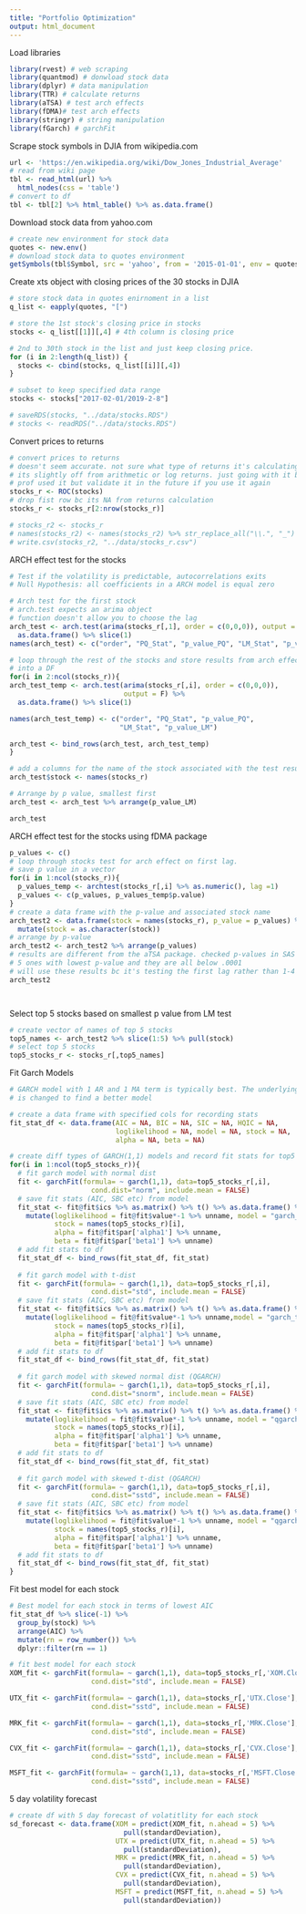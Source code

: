 ```yaml
---
title: "Portfolio Optimization"
output: html_document
---
```


Load libraries
```r
library(rvest) # web scraping
library(quantmod) # donwload stock data
library(dplyr) # data manipulation
library(TTR) # calculate returns
library(aTSA) # test arch effects
library(fDMA)# test arch effects
library(stringr) # string manipulation
library(fGarch) # garchFit
```

Scrape stock symbols in DJIA from wikipedia.com
```r
url <- 'https://en.wikipedia.org/wiki/Dow_Jones_Industrial_Average'
# read from wiki page
tbl <- read_html(url) %>% 
  html_nodes(css = 'table')
# convert to df
tbl <- tbl[2] %>% html_table() %>% as.data.frame()
```

Download stock data from yahoo.com
```r
# create new environment for stock data
quotes <- new.env()
# download stock data to quotes environment
getSymbols(tbl$Symbol, src = 'yahoo', from = '2015-01-01', env = quotes)
```

Create xts object with closing prices of the 30 stocks in DJIA
```r
# store stock data in quotes enirnoment in a list
q_list <- eapply(quotes, "[") 

# store the 1st stock's closing price in stocks
stocks <- q_list[[1]][,4] # 4th column is closing price

# 2nd to 30th stock in the list and just keep closing price. 
for (i in 2:length(q_list)) {
  stocks <- cbind(stocks, q_list[[i]][,4])
}

# subset to keep specified data range
stocks <- stocks["2017-02-01/2019-2-8"]

# saveRDS(stocks, "../data/stocks.RDS")
# stocks <- readRDS("../data/stocks.RDS")
```

Convert prices to returns
```r
# convert prices to returns
# doesn't seem accurate. not sure what type of returns it's calculating
# its slightly off from arithmetic or log returns. just going with it bc
# prof used it but validate it in the future if you use it again
stocks_r <- ROC(stocks)
# drop fist row bc its NA from returns calculation
stocks_r <- stocks_r[2:nrow(stocks_r)]

# stocks_r2 <- stocks_r
# names(stocks_r2) <- names(stocks_r2) %>% str_replace_all("\\.", "_")
# write.csv(stocks_r2, "../data/stocks_r.csv")
```

ARCH effect test for the stocks
```r
# Test if the volatility is predictable, autocorrelations exits
# Null Hypothesis: all coefficients in a ARCH model is equal zero

# Arch test for the first stock 
# arch.test expects an arima object
# function doesn't allow you to choose the lag
arch_test <- arch.test(arima(stocks_r[,1], order = c(0,0,0)), output = F) %>% 
  as.data.frame() %>% slice(1)
names(arch_test) <- c("order", "PQ_Stat", "p_value_PQ", "LM_Stat", "p_value_LM")

# loop through the rest of the stocks and store results from arch effect test
# into a DF
for(i in 2:ncol(stocks_r)){
arch_test_temp <- arch.test(arima(stocks_r[,i], order = c(0,0,0)), 
                            output = F) %>% 
  as.data.frame() %>% slice(1)

names(arch_test_temp) <- c("order", "PQ_Stat", "p_value_PQ", 
                           "LM_Stat", "p_value_LM")

arch_test <- bind_rows(arch_test, arch_test_temp)
}

# add a columns for the name of the stock associated with the test result
arch_test$stock <- names(stocks_r)

# Arrange by p value, smallest first
arch_test <- arch_test %>% arrange(p_value_LM)

arch_test
```

ARCH effect test for the stocks using fDMA package
```r
p_values <- c()
# loop through stocks test for arch effect on first lag. 
# save p value in a vector
for(i in 1:ncol(stocks_r)){
  p_values_temp <- archtest(stocks_r[,i] %>% as.numeric(), lag =1)
  p_values <- c(p_values, p_values_temp$p.value)
}
# create a data frame with the p-value and associated stock name
arch_test2 <- data.frame(stock = names(stocks_r), p_value = p_values) %>%
  mutate(stock = as.character(stock))
# arrange by p-value
arch_test2 <- arch_test2 %>% arrange(p_values)
# results are different from the aTSA package. checked p-values in SAS for top 
# 5 ones with lowest p-value and they are all below .0001
# will use these results bc it's testing the first lag rather than 1-4
arch_test2




```
Select top 5 stocks based on smallest p value from LM test
```r
# create vector of names of top 5 stocks
top5_names <- arch_test2 %>% slice(1:5) %>% pull(stock)
# select top 5 stocks  
top5_stocks_r <- stocks_r[,top5_names]
```

Fit Garch Models
```r
# GARCH model with 1 AR and 1 MA term is typically best. The underlying dist
# is changed to find a better model

# create a data frame with specified cols for recording stats
fit_stat_df <- data.frame(AIC = NA, BIC = NA, SIC = NA, HQIC = NA, 
                          loglikelihood = NA, model = NA, stock = NA, 
                          alpha = NA, beta = NA)

# create diff types of GARCH(1,1) models and record fit stats for top5 stocks
for(i in 1:ncol(top5_stocks_r)){
  # fit garch model with normal dist
  fit <- garchFit(formula= ~ garch(1,1), data=top5_stocks_r[,i],
                    cond.dist="norm", include.mean = FALSE)
  # save fit stats (AIC, SBC etc) from model
  fit_stat <- fit@fit$ics %>% as.matrix() %>% t() %>% as.data.frame() %>%
    mutate(loglikelihood = fit@fit$value*-1 %>% unname, model = "garch_n", 
           stock = names(top5_stocks_r)[i], 
           alpha = fit@fit$par['alpha1'] %>% unname,
           beta = fit@fit$par['beta1'] %>% unname)
  # add fit stats to df
  fit_stat_df <- bind_rows(fit_stat_df, fit_stat)
  
  # fit garch model with t-dist
  fit <- garchFit(formula= ~ garch(1,1), data=top5_stocks_r[,i],
                    cond.dist="std", include.mean = FALSE)
  # save fit stats (AIC, SBC etc) from model
  fit_stat <- fit@fit$ics %>% as.matrix() %>% t() %>% as.data.frame() %>%
    mutate(loglikelihood = fit@fit$value*-1 %>% unname,model = "garch_t", 
           stock = names(top5_stocks_r)[i],
           alpha = fit@fit$par['alpha1'] %>% unname,
           beta = fit@fit$par['beta1'] %>% unname)
  # add fit stats to df
  fit_stat_df <- bind_rows(fit_stat_df, fit_stat)
  
  # fit garch model with skewed normal dist (QGARCH)
  fit <- garchFit(formula= ~ garch(1,1), data=top5_stocks_r[,i],
                    cond.dist="snorm", include.mean = FALSE)
  # save fit stats (AIC, SBC etc) from model
  fit_stat <- fit@fit$ics %>% as.matrix() %>% t() %>% as.data.frame() %>%
    mutate(loglikelihood = fit@fit$value*-1 %>% unname, model = "qgarch_n", 
           stock = names(top5_stocks_r)[i],
           alpha = fit@fit$par['alpha1'] %>% unname,
           beta = fit@fit$par['beta1'] %>% unname)
  # add fit stats to df
  fit_stat_df <- bind_rows(fit_stat_df, fit_stat)
  
  # fit garch model with skewed t-dist (QGARCH)
  fit <- garchFit(formula= ~ garch(1,1), data=top5_stocks_r[,i],
                    cond.dist="sstd", include.mean = FALSE)
  # save fit stats (AIC, SBC etc) from model
  fit_stat <- fit@fit$ics %>% as.matrix() %>% t() %>% as.data.frame() %>%
    mutate(loglikelihood = fit@fit$value*-1 %>% unname, model = "qgarch_t", 
           stock = names(top5_stocks_r)[i],
           alpha = fit@fit$par['alpha1'] %>% unname,
           beta = fit@fit$par['beta1'] %>% unname)
  # add fit stats to df
  fit_stat_df <- bind_rows(fit_stat_df, fit_stat)
}
```

Fit best model for each stock
```r
# Best model for each stock in terms of lowest AIC
fit_stat_df %>% slice(-1) %>%
  group_by(stock) %>%
  arrange(AIC) %>%
  mutate(rn = row_number()) %>%
  dplyr::filter(rn == 1)

# fit best model for each stock
XOM_fit <- garchFit(formula= ~ garch(1,1), data=top5_stocks_r[,'XOM.Close'],
                    cond.dist="std", include.mean = FALSE)

UTX_fit <- garchFit(formula= ~ garch(1,1), data=stocks_r[,'UTX.Close'],
                    cond.dist="sstd", include.mean = FALSE)

MRK_fit <- garchFit(formula= ~ garch(1,1), data=stocks_r[,'MRK.Close'],
                    cond.dist="std", include.mean = FALSE)

CVX_fit <- garchFit(formula= ~ garch(1,1), data=stocks_r[,'CVX.Close'],
                    cond.dist="sstd", include.mean = FALSE)

MSFT_fit <- garchFit(formula= ~ garch(1,1), data=stocks_r[,'MSFT.Close'],
                    cond.dist="sstd", include.mean = FALSE)

```

5 day volatility forecast
```r
# create df with 5 day forecast of volatitlity for each stock
sd_forecast <- data.frame(XOM = predict(XOM_fit, n.ahead = 5) %>%   
                            pull(standardDeviation),
                          UTX = predict(UTX_fit, n.ahead = 5) %>% 
                            pull(standardDeviation),
                          MRK = predict(MRK_fit, n.ahead = 5) %>% 
                            pull(standardDeviation),
                          CVX = predict(CVX_fit, n.ahead = 5) %>% 
                            pull(standardDeviation),
                          MSFT = predict(MSFT_fit, n.ahead = 5) %>% 
                            pull(standardDeviation))
```



```r

```

